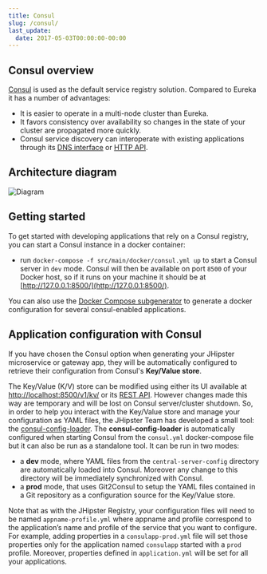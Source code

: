```yaml
---
title: Consul
slug: /consul/
last_update:
  date: 2017-05-03T00:00:00-00:00
---
```


## Consul overview

[Consul](https://www.consul.io/) is used as the default service registry solution.
Compared to Eureka it has a number of advantages:

- It is easier to operate in a multi-node cluster than Eureka.
- It favors consistency over availability so changes in the state of your cluster are propagated more quickly.
- Consul service discovery can interoperate with existing applications through its [DNS interface](https://www.consul.io/docs/agent/dns.html) or [HTTP API](https://www.consul.io/docs/agent/http.html).


## Architecture diagram

![Diagram](/images/microservices_architecture_detail.003.png)


## Getting started

To get started with developing applications that rely on a Consul registry, you can start a Consul instance in a docker container:

- run `docker-compose -f src/main/docker/consul.yml up` to start a Consul server in `dev` mode. Consul will then be available on port `8500` of your Docker host, so if it runs on your machine it should be at [http://127.0.0.1:8500/](http://127.0.0.1:8500/).

You can also use the [Docker Compose subgenerator](/docker-compose/#generating-a-custom-docker-compose-configuration-for-multiple-applications) to generate a docker configuration for several consul-enabled applications.


## Application configuration with Consul

If you have chosen the Consul option when generating your JHipster microservice or gateway app, they will be automatically configured to retrieve their configuration from Consul's **Key/Value store**.

The Key/Value (K/V) store can be modified using either its UI available at [http://localhost:8500/v1/kv/](http://localhost:8500/v1/kv/) or its [REST API](https://www.consul.io/intro/getting-started/kv.html). However changes made this way are temporary and will be lost on Consul server/cluster shutdown.
So, in order to help you interact with the Key/Value store and manage your configuration as YAML files, the JHipster Team has developed a small tool: the [consul-config-loader](https://github.com/jhipster/consul-config-loader). 
The **consul-config-loader** is automatically configured when starting Consul from the `consul.yml` docker-compose file but it can also be run as a standalone tool.
It can be run in two modes:

- a **dev** mode, where YAML files from the `central-server-config` directory are automatically loaded into Consul. Moreover any change to this directory will be immediately synchronized with Consul.
- a **prod** mode, that uses Git2Consul to setup the YAML files contained in a Git repository as a configuration source for the Key/Value store.

Note that as with the JHipster Registry, your configuration files will need to be named `appname-profile.yml` where appname and profile correspond to the application’s name and profile of the service that you want to configure. For example, adding properties in a `consulapp-prod.yml` file will set those properties only for the application named `consulapp` started with a `prod` profile. Moreover, properties defined in `application.yml` will be set for all your applications.
